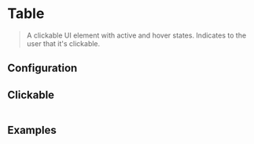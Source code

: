 
# Table

> A clickable UI element with active and hover states. Indicates to the user that it's clickable.

<CodeBlock defaultValue="bots">
  <Table
    sortable
    sortKey="title"
    sortOrder={-1}
    columns={DATA.columns}
    rows={DATA.data}
  />
</CodeBlock>

## Configuration

<ConfigBlock of={Table} />

## Clickable

<CodeBlock defaultValue="bots">
  <Table
    sortable
    sortKey="title"
    sortOrder={-1}
    columns={DATA.columns}
    rows={DATA.data}
    onRowClick={console.log}
    highlightActiveRow
  />
</CodeBlock>

## Examples

<CodeBlock title="Virtual Scrolling" defaultValue="bots">
  <Table
    sortable
    sortKey="title"
    sortOrder={-1}
    columns={DATA.columns}
    rows={[...DATA.data, ...DATA.data, ...DATA.data, ...DATA.data]}
    virtual
    rowHeight={32}
    height={300}
  />
</CodeBlock>
